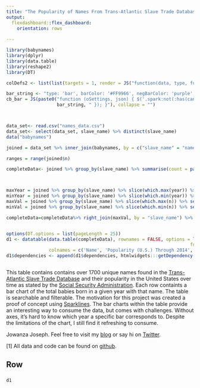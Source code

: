 ```yaml
---
title: "The Popularity of Names From Trans-Atlantic Slave Trade Database (1880-2014)"
output: 
  flexdashboard::flex_dashboard:
    orientation: rows
    
---
```


```r
library(babynames)
library(dplyr)
library(data.table)
library(reshape2)
library(DT)

colDefs2 <- list(list(targets = 1, render = JS("function(data, type, full){ return '<span class=spark>' + data + '</span>' }")))

bar_string <- "type: 'bar', barColor: '#FF9966', negBarColor: 'purple', highlightColor: 'black'"
cb_bar = JS(paste0("function (oSettings, json) { $('.spark:not(:has(canvas))').sparkline('html', { ", 
                   bar_string, " }); }"), collapse = "")



data_set<- read.csv("names_data.csv")
data_set<- select(data_set, slave_name) %>% distinct(slave_name)
data("babynames")

joined = data_set %>% inner_join(babynames, by = c("slave_name" = "name")) %>% group_by(slave_name, year) %>% summarise(n = sum(n))

ranges = range(joined$n)

completeData<- joined %>% group_by(slave_name) %>% summarise(count = paste(n, collapse = ","))



maxYear = joined %>% group_by(slave_name) %>% slice(which.max(year)) %>% select(year) %>% rename(maxYear = year)
minYear = joined %>% group_by(slave_name) %>% slice(which.min(year)) %>% select(year) %>% rename(minYear = year)
maxVal = joined %>% group_by(slave_name) %>% slice(which.max(n)) %>% select(n) %>% rename(maxCount = n)
minVal = joined %>% group_by(slave_name) %>% slice(which.min(n)) %>% select(n) %>% rename(minCount = n)

completeData=completeData%>% right_join(maxVal, by = "slave_name") %>% right_join(minYear, by = "slave_name") %>% right_join(maxYear, by = "slave_name")


options(DT.options = list(pageLength = 25))
d1 <- datatable(data.table(completeData), rownames = FALSE, options = list(columnDefs = colDefs2, 
                                                                     fnDrawCallback = cb_bar),
                colnames = c('Name', 'Popularity (U.S.) Through 2014', 'Max', 'First Year Appeared', 'Last Year Appeared'), class = 'responsive', style = 'bootstrap') 
d1$dependencies <- append(d1$dependencies, htmlwidgets:::getDependency("sparkline"))



```

This table contains contains over 1700 unique names found in the [Trans-Atlantic Slave Trade Database](http://www.slavevoyages.org/resources/names-database) and their popularity in the United States over time as stated by the [Social Security Administration](https://www.ssa.gov/).  Each row containts a bar chart of the total babies born in a given year with that name. The table is searchable and filterable. The motivation for this project was created a proof of concept using [Sparklines](http://omnipotent.net/jquery.sparkline/#s-about). The bar charts within the table provide an interesting way to consume the data, but comes with challenges. Without axes, it's hard to know which year a specific bar corresponds to. Despite the limitations of the chart, I still find it refreshing to consume. 

Jowanza Joseph. Feel free to visit my [blog](http://www.jowanza.com) or say hi on [Twitter](https://www.twitter.com/jowanza). 


[1] All data and code can be found on [github](https://github.com/josep2/slave_names).

Row {data-height=900}
-------------------------------------

###

```r
d1
```
